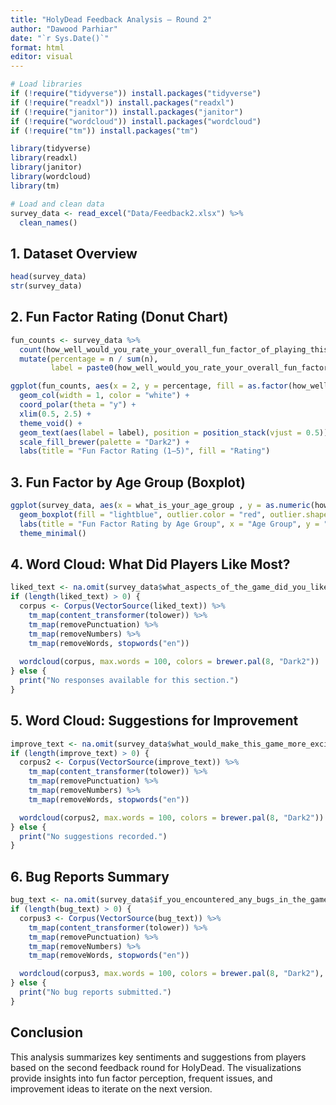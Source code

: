 ```yaml
---
title: "HolyDead Feedback Analysis – Round 2"
author: "Dawood Parhiar"
date: "`r Sys.Date()`"
format: html
editor: visual
---
```


```r
# Load libraries
if (!require("tidyverse")) install.packages("tidyverse")
if (!require("readxl")) install.packages("readxl")
if (!require("janitor")) install.packages("janitor")
if (!require("wordcloud")) install.packages("wordcloud")
if (!require("tm")) install.packages("tm")

library(tidyverse)
library(readxl)
library(janitor)
library(wordcloud)
library(tm)

# Load and clean data
survey_data <- read_excel("Data/Feedback2.xlsx") %>%
  clean_names()
```

## 1. Dataset Overview

```r
head(survey_data)
str(survey_data)
```

## 2. Fun Factor Rating (Donut Chart)

```r
fun_counts <- survey_data %>%
  count(how_well_would_you_rate_your_overall_fun_factor_of_playing_this_game) %>%
  mutate(percentage = n / sum(n),
         label = paste0(how_well_would_you_rate_your_overall_fun_factor_of_playing_this_game, " (", round(percentage*100), "%)"))

ggplot(fun_counts, aes(x = 2, y = percentage, fill = as.factor(how_well_would_you_rate_your_overall_fun_factor_of_playing_this_game))) +
  geom_col(width = 1, color = "white") +
  coord_polar(theta = "y") +
  xlim(0.5, 2.5) +
  theme_void() +
  geom_text(aes(label = label), position = position_stack(vjust = 0.5)) +
  scale_fill_brewer(palette = "Dark2") +
  labs(title = "Fun Factor Rating (1–5)", fill = "Rating")
```

## 3. Fun Factor by Age Group (Boxplot)

```r
ggplot(survey_data, aes(x = what_is_your_age_group , y = as.numeric(how_well_would_you_rate_your_overall_fun_factor_of_playing_this_game))) +
  geom_boxplot(fill = "lightblue", outlier.color = "red", outlier.shape = 8) +
  labs(title = "Fun Factor Rating by Age Group", x = "Age Group", y = "Rating (1–5)") +
  theme_minimal()
```

## 4. Word Cloud: What Did Players Like Most?

```r
liked_text <- na.omit(survey_data$what_aspects_of_the_game_did_you_like_most)
if (length(liked_text) > 0) {
  corpus <- Corpus(VectorSource(liked_text)) %>%
    tm_map(content_transformer(tolower)) %>%
    tm_map(removePunctuation) %>%
    tm_map(removeNumbers) %>%
    tm_map(removeWords, stopwords("en"))
  
  wordcloud(corpus, max.words = 100, colors = brewer.pal(8, "Dark2"))
} else {
  print("No responses available for this section.")
}
```

## 5. Word Cloud: Suggestions for Improvement

```r
improve_text <- na.omit(survey_data$what_would_make_this_game_more_exciting_in_your_opinion)
if (length(improve_text) > 0) {
  corpus2 <- Corpus(VectorSource(improve_text)) %>%
    tm_map(content_transformer(tolower)) %>%
    tm_map(removePunctuation) %>%
    tm_map(removeNumbers) %>%
    tm_map(removeWords, stopwords("en"))

  wordcloud(corpus2, max.words = 100, colors = brewer.pal(8, "Dark2"))
} else {
  print("No suggestions recorded.")
}
```

## 6. Bug Reports Summary

```r
bug_text <- na.omit(survey_data$if_you_encountered_any_bugs_in_the_game_play_please_state_below)
if (length(bug_text) > 0) {
  corpus3 <- Corpus(VectorSource(bug_text)) %>%
    tm_map(content_transformer(tolower)) %>%
    tm_map(removePunctuation) %>%
    tm_map(removeNumbers) %>%
    tm_map(removeWords, stopwords("en"))

  wordcloud(corpus3, max.words = 100, colors = brewer.pal(8, "Dark2"), random.order = FALSE)
} else {
  print("No bug reports submitted.")
}
```

## Conclusion
This analysis summarizes key sentiments and suggestions from players based on the second feedback round for HolyDead. The visualizations provide insights into fun factor perception, frequent issues, and improvement ideas to iterate on the next version.
